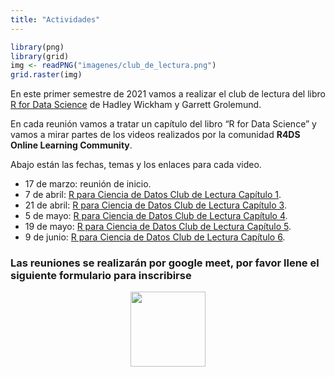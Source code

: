 ```yaml
---
title: "Actividades"
---
```


```r
library(png)
library(grid)
img <- readPNG("imagenes/club_de_lectura.png")
grid.raster(img)
```

En este primer semestre de 2021 vamos a realizar el club de lectura del libro [R for Data Science](https://r4ds.had.co.nz/) de Hadley Wickham y Garrett Grolemund.

En cada reunión vamos a tratar un capítulo del libro "R for Data Science" y vamos a mirar partes de los videos realizados por la comunidad **R4DS Online Learning Community**.

Abajo están las fechas, temas y los enlaces para cada video.

-   17 de marzo: reunión de inicio.
-   7 de abril: [R para Ciencia de Datos Club de Lectura Capítulo 1](https://youtu.be/q2IquNe1mnw).
-   21 de abril: [R para Ciencia de Datos Club de Lectura Capítulo 3](https://youtu.be/sYJlzqdEswM).
-   5 de mayo: [R para Ciencia de Datos Club de Lectura Capítulo 4](https://youtu.be/CMqlPZsNiqo).
-   19 de mayo: [R para Ciencia de Datos Club de Lectura Capítulo 5](https://youtu.be/N4V2NL-TTg8).
-   9 de junio: [R para Ciencia de Datos Club de Lectura Capítulo 6](https://youtu.be/f1ZGqZvt0ws).

### Las reuniones se realizarán por google meet, por favor llene el siguiente formulario para inscribirse
<center>
<a href="https://forms.gle/EieQMQTciyQcsnQh9"><img src="imagenes/inscripcion.png" border="0" width="120" height="120"/></a>
</center>

